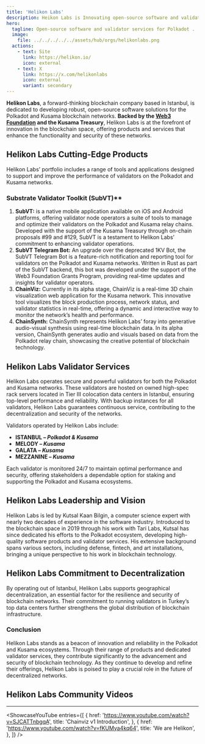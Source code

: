 ```yaml
---
title: 'Helikon Labs'
description: Heikon Labs is Innovating open-source software and validator services for Polkadot and Kusama, enhancing blockchain performance and security.
hero:
  tagline: Open-source software and validator services for Polkadot .
  image: 
    file: ../../../../../assets/hub/orgs/helikonlabs.png
  actions:
    - text: Site
      link: https://helikon.io/
      icon: external
    - text: X
      link: https://x.com/helikonlabs
      icon: external
      variant: secondary
---
```



**Helikon Labs**, a forward-thinking blockchain company based in Istanbul, is dedicated to developing robust, open-source software solutions for the Polkadot and Kusama blockchain networks. **Backed by the [Web3 Foundation](https://dablock.com/ecosystem/web3-foundation/) and the Kusama Treasury**, Helikon Labs is at the forefront of innovation in the blockchain space, offering products and services that enhance the functionality and security of these networks.

## Helikon Labs Cutting-Edge Products
Helikon Labs’ portfolio includes a range of tools and applications designed to support and improve the performance of validators on the Polkadot and Kusama networks.

### Substrate Validator Toolkit (SubVT)**
1. **SubVT:** is a native mobile application available on iOS and Android platforms, offering validator node operators a suite of tools to manage and optimize their validators on the Polkadot and Kusama relay chains. Developed with the support of the Kusama Treasury through on-chain proposals #99 and #129, SubVT is a testament to Helikon Labs’ commitment to enhancing validator operations.
2. **SubVT Telegram Bot:** An upgrade over the deprecated 1KV Bot, the SubVT Telegram Bot is a feature-rich notification and reporting tool for validators on the Polkadot and Kusama networks. Written in Rust as part of the SubVT backend, this bot was developed under the support of the Web3 Foundation Grants Program, providing real-time updates and insights for validator operators.
3. **ChainViz:** Currently in its alpha stage, ChainViz is a real-time 3D chain visualization web application for the Kusama network. This innovative tool visualizes the block production process, network status, and validator statistics in real-time, offering a dynamic and interactive way to monitor the network’s health and performance.
4. **ChainSynth:** ChainSynth represents Helikon Labs’ foray into generative audio-visual synthesis using real-time blockchain data. In its alpha version, ChainSynth generates audio and visuals based on data from the Polkadot relay chain, showcasing the creative potential of blockchain technology.

## Helikon Labs Validator Services
Helikon Labs operates secure and powerful validators for both the Polkadot and Kusama networks. These validators are hosted on owned high-spec rack servers located in Tier III colocation data centers in Istanbul, ensuring top-level performance and reliability. With backup instances for all validators, Helikon Labs guarantees continuous service, contributing to the decentralization and security of the networks.

Validators operated by Helikon Labs include:
- **ISTANBUL *– Polkadot &amp; Kusama***
- **MELODY – *Kusama***
- **GALATA – *Kusama***
- **MEZZANINE – *Kusama***

Each validator is monitored 24/7 to maintain optimal performance and security, offering stakeholders a dependable option for staking and supporting the Polkadot and Kusama ecosystems.

## Helikon Labs Leadership and Vision
Helikon Labs is led by Kutsal Kaan Bilgin, a computer science expert with nearly two decades of experience in the software industry. Introduced to the blockchain space in 2019 through his work with Tari Labs, Kutsal has since dedicated his efforts to the Polkadot ecosystem, developing high-quality software products and validator services. His extensive background spans various sectors, including defense, fintech, and art installations, bringing a unique perspective to his work in blockchain technology.

## Helikon Labs Commitment to Decentralization
By operating out of Istanbul, Helikon Labs supports geographical decentralization, an essential factor for the resilience and security of blockchain networks. Their commitment to running validators in Turkey’s top data centers further strengthens the global distribution of blockchain infrastructure.

### Conclusion
Helikon Labs stands as a beacon of innovation and reliability in the Polkadot and Kusama ecosystems. Through their range of products and dedicated validator services, they contribute significantly to the advancement and security of blockchain technology. As they continue to develop and refine their offerings, Helikon Labs is poised to play a crucial role in the future of decentralized networks.

## Helikon Labs Community Videos
----------------
<ShowcaseYouTube
  entries={[
          {
      href: 'https://www.youtube.com/watch?v=SJCATTnbgqA',
      title: 'Chainviz v1 Introduction',
     },
               {
      href: 'https://www.youtube.com/watch?v=fKUMya4kq64',
      title: 'We are Helikon',
     },
  ]}
/>